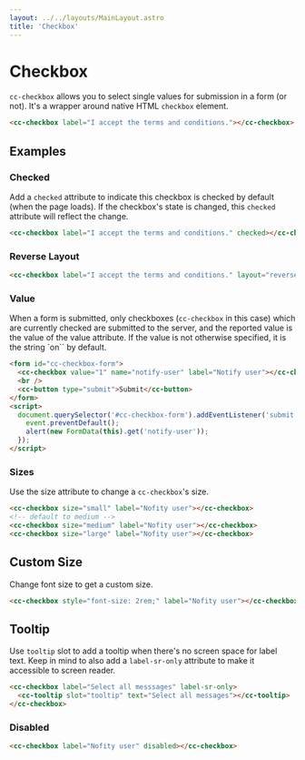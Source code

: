 ```yaml
---
layout: ../../layouts/MainLayout.astro
title: 'Checkbox'
---
```


# Checkbox

`cc-checkbox` allows you to select single values for submission in a form (or not). It's a wrapper around native HTML `checkbox` element.

<ComponentPreview
  client:load
  component='
    <cc-checkbox label="I accept the terms and conditions."></cc-checkbox>
  '
/>

```html
<cc-checkbox label="I accept the terms and conditions."></cc-checkbox>
```

## Examples

### Checked

Add a `checked` attribute to indicate this checkbox is checked by default (when the page loads). If the checkbox's state is changed, this `checked` attribute will reflect the change.

<ComponentPreview
  client:load
  component='
    <cc-checkbox label="I accept the terms and conditions." checked></cc-checkbox>
  '
/>

```html
<cc-checkbox label="I accept the terms and conditions." checked></cc-checkbox>
```

### Reverse Layout

<ComponentPreview
  client:load
  component='
    <cc-checkbox label="I accept the terms and conditions." layout="reverse" checked></cc-checkbox>
  '
/>

```html
<cc-checkbox label="I accept the terms and conditions." layout="reverse" checked></cc-checkbox>
```

### Value

When a form is submitted, only checkboxes (`cc-checkbox` in this case) which are currently checked are submitted to the server, and the reported value is the value of the value attribute. If the value is not otherwise specified, it is the string `on`` by default. 

<ComponentPreview
  client:load
  component='
    <form id="cc-checkbox-form">
      <cc-checkbox value="1" name="notify-user" label="Notify user"></cc-checkbox>
      <br />
      <cc-button type="submit">Submit</cc-button>
    </form>
  '
  js="
    document.querySelector('#cc-checkbox-form').addEventListener('submit', function (event) {
      event.preventDefault();
      alert(new FormData(this).get('notify-user'));
    });
  "
/>

```html
<form id="cc-checkbox-form">
  <cc-checkbox value="1" name="notify-user" label="Notify user"></cc-checkbox>
  <br />
  <cc-button type="submit">Submit</cc-button>
</form>
<script>
  document.querySelector('#cc-checkbox-form').addEventListener('submit', function (event) {
    event.preventDefault();
    alert(new FormData(this).get('notify-user'));
  });
</script>
```

### Sizes

Use the size attribute to change a `cc-checkbox`'s size.

<ComponentPreview
  client:load
  component='
    <cc-checkbox size="small" label="Nofity user"></cc-checkbox>
    <cc-checkbox size="medium" label="Nofity user"></cc-checkbox>
    <cc-checkbox size="large" label="Nofity user"></cc-checkbox>
  '
/>

```html
<cc-checkbox size="small" label="Nofity user"></cc-checkbox>
<!-- default to medium -->
<cc-checkbox size="medium" label="Nofity user"></cc-checkbox>
<cc-checkbox size="large" label="Nofity user"></cc-checkbox>
```

## Custom Size

Change font size to get a custom size.

<ComponentPreview
  client:load
  component='
    <cc-checkbox style="font-size: 2rem;" label="Nofity user"></cc-checkbox>
  '
/>

```html
<cc-checkbox style="font-size: 2rem;" label="Nofity user"></cc-checkbox>
```

## Tooltip

Use `tooltip` slot to add a tooltip when there's no screen space for label text. Keep in mind to also add a `label-sr-only` attribute to make it accessible to screen reader.

<ComponentPreview
  client:load
  component='
    <cc-checkbox label="Select all messsages" label-sr-only>
      <cc-tooltip slot="tooltip" text="Select all messages"></cc-tooltip>
    </cc-checkbox>
  '
/>

```html
<cc-checkbox label="Select all messsages" label-sr-only>
  <cc-tooltip slot="tooltip" text="Select all messages"></cc-tooltip>
</cc-checkbox>
```

### Disabled

<ComponentPreview
  client:load
  component='
    <cc-checkbox label="Nofity user" disabled></cc-checkbox>
  '
/>

```html
<cc-checkbox label="Nofity user" disabled></cc-checkbox>
```